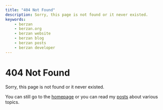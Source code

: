 ```yaml
---
title: "404 Not Found"
description: Sorry, this page is not found or it never existed.
keywords:
    - berzan
    - berzan.org
    - berzan website
    - berzan blog
    - berzan posts
    - berzan developer
---
```


# 404 Not Found

Sorry, this page is not found or it never existed.

You can still go to the [homepage](/) or you can read my [posts](/posts) about various topics.
